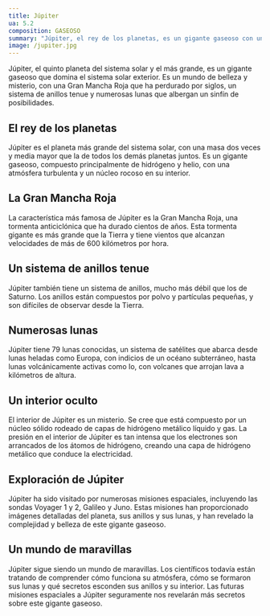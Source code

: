 ```yaml
---
title: Júpiter
ua: 5.2
composition: GASEOSO
summary: "Júpiter, el rey de los planetas, es un gigante gaseoso con una Gran Mancha Roja, un sistema de anillos y numerosas lunas, ofreciendo un espectáculo de belleza y misterio."
image: /jupiter.jpg
---
```


Júpiter, el quinto planeta del sistema solar y el más grande, es un gigante gaseoso que domina el sistema solar exterior. Es un mundo de belleza y misterio, con una Gran Mancha Roja que ha perdurado por siglos, un sistema de anillos tenue y numerosas lunas que albergan un sinfín de posibilidades.

## El rey de los planetas

Júpiter es el planeta más grande del sistema solar, con una masa dos veces y media mayor que la de todos los demás planetas juntos. Es un gigante gaseoso, compuesto principalmente de hidrógeno y helio, con una atmósfera turbulenta y un núcleo rocoso en su interior.

## La Gran Mancha Roja

La característica más famosa de Júpiter es la Gran Mancha Roja, una tormenta anticiclónica que ha durado cientos de años. Esta tormenta gigante es más grande que la Tierra y tiene vientos que alcanzan velocidades de más de 600 kilómetros por hora.

## Un sistema de anillos tenue

Júpiter también tiene un sistema de anillos, mucho más débil que los de Saturno. Los anillos están compuestos por polvo y partículas pequeñas, y son difíciles de observar desde la Tierra.

## Numerosas lunas

Júpiter tiene 79 lunas conocidas, un sistema de satélites que abarca desde lunas heladas como Europa, con indicios de un océano subterráneo, hasta lunas volcánicamente activas como Io, con volcanes que arrojan lava a kilómetros de altura.

## Un interior oculto

El interior de Júpiter es un misterio. Se cree que está compuesto por un núcleo sólido rodeado de capas de hidrógeno metálico líquido y gas. La presión en el interior de Júpiter es tan intensa que los electrones son arrancados de los átomos de hidrógeno, creando una capa de hidrógeno metálico que conduce la electricidad.

## Exploración de Júpiter

Júpiter ha sido visitado por numerosas misiones espaciales, incluyendo las sondas Voyager 1 y 2, Galileo y Juno. Estas misiones han proporcionado imágenes detalladas del planeta, sus anillos y sus lunas, y han revelado la complejidad y belleza de este gigante gaseoso.

## Un mundo de maravillas

Júpiter sigue siendo un mundo de maravillas. Los científicos todavía están tratando de comprender cómo funciona su atmósfera, cómo se formaron sus lunas y qué secretos esconden sus anillos y su interior. Las futuras misiones espaciales a Júpiter seguramente nos revelarán más secretos sobre este gigante gaseoso.

